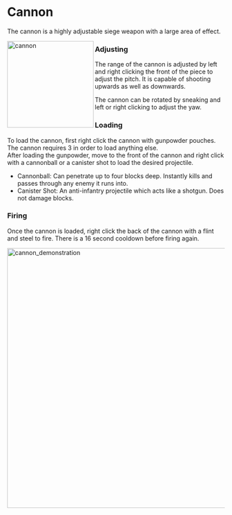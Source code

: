 # Cannon
The cannon is a highly adjustable siege weapon with a large area of effect.
<br/>
<div class="box">
    <img 
    src="/cannon.png"
    align="left"
    alt="cannon"
    width="200"
    />
</div>



### Adjusting

The range of the cannon is adjusted by left and right clicking the front of the piece to adjust the pitch. It is capable of shooting upwards as well as downwards.

The cannon can be rotated by sneaking and left or right clicking to adjust the yaw.
<br/>

### Loading

To load the cannon, first right click the cannon with gunpowder pouches. The cannon requires 3 in order to load anything else. <br/>
After loading the gunpowder, move to the front of the cannon and right click with a cannonball or a canister shot to load the desired projectile.
- Cannonball: Can penetrate up to four blocks deep. Instantly kills and passes through any enemy it runs into.
- Canister Shot: An anti-infantry projectile which acts like a shotgun. Does not damage blocks.


### Firing
Once the cannon is loaded, right click the back of the cannon with a flint and steel to fire. There is a 16 second cooldown before firing again.

<div class="box">
    <img 
    src="/cannon_demonstration.gif"
    alt="cannon_demonstration"
    width="600"
    />
</div>